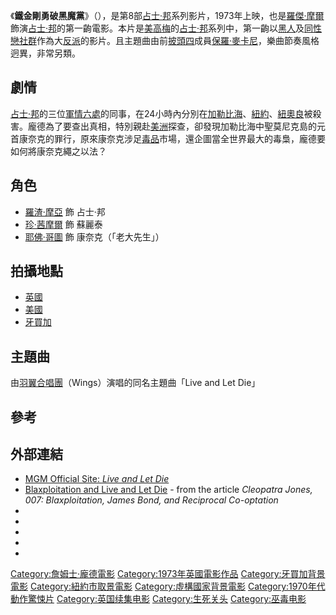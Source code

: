 {{noteTA
|T=zh-hant:生死關頭;zh-tw:007：生死關頭;zh-hk:鐵金剛勇破黑魔黨;zh-mo:鐵金剛勇破黑魔黨;
|G1=Movie
|G2=Show
|1=zh-hant:生死關頭;zh-tw:007：生死關頭;zh-hk:鐵金剛勇破黑魔黨;zh-mo:鐵金剛勇破黑魔黨;
}}
{{Infobox_Film
|name = 鐵金剛勇破黑魔黨
|original_name        = Live And Let Die
|image       = 007LALDposter.jpg
|caption     = 
|starring       = [[羅傑·摩爾|羅傑·摩爾]] <br> [[耶佛·哥圖|耶佛·哥圖]] <br> [[珍·茜摩爾|珍·茜摩爾]] <br>{{tsl|en|David Hedison|大衛·哈迪森}}
|screenplay  = [[湯姆·曼金威茲|湯姆·曼金威茲]]
|based_on       = {{Based on|[[生死關頭_(小說)|生死關頭]]|[[伊恩·佛萊明|伊恩·佛萊明]]}}
|editing     = [[Bert_Bates|Bert Bates]]<br>[[Raymond_Poulton|Raymond Poulton]]<br>[[John_Shirley|John Shirley]]
|cinematography = [[Ted_Moore|Ted Moore]]
|director    = [[蓋·漢彌爾頓|蓋·漢彌爾頓]]
|producer    = [[Harry_Saltzman|Harry Saltzman]]<br>[[Albert_R._Broccoli|Albert R. Broccoli]]
|music       = [[乔治·马丁|乔治·马丁]]
|main theme  = [[Live_and_Let_Die_(song)|Live and Let Die]]
|composer    = [[保羅·麥卡尼|保羅·麥卡尼]] <br> [[Linda_McCartney|Linda McCartney]]
|performer   = 保羅·麥卡尼 &<br> [[Wings_(band)|Wings]]
|distributor = [[United_Artists|United Artists]] 
|released    = {{flagicon|USA}} {{start date|1973|6|27}}<br>{{flagicon|UK}} {{start date|1973|7|12}}<br />{{flagicon|HK|1959}} 1973年8月16日
|runtime     = 121分鐘
|country     = {{英國電影}}
|language    = 英语
|preceded_by = [[鐵金剛勇破鑽石黨|鐵金剛勇破鑽石黨]] (1971)
|followed_by = [[鐵金剛大戰金槍客|鐵金剛大戰金槍客]] (1974)
|budget      = $7百萬[[美元|美元]]
|worldgross  = $161,800,000
|gross  = 91.6 million
|imdb_id     = 0070328
}}
《'''鐵金剛勇破黑魔黨'''》（{{lang-en|''Live and Let Die''}}），是第8部[[占士·邦|占士·邦]]系列影片，1973年上映，也是[[羅傑·摩爾|羅傑·摩爾]]飾演[[占士·邦|占士·邦]]的第一齣電影。本片是[[美高梅|美高梅]]的[[占士·邦|占士·邦]]系列中，第一齣以[[黑人|黑人]]及[[同性戀社群|同性戀社群]]作為大[[反派|反派]]的影片。且主題曲由前[[披頭四|披頭四]]成員[[保羅·麥卡尼|保羅·麥卡尼]]，樂曲節奏風格迥異，非常另類。

== 劇情 ==
[[占士·邦|占士·邦]]的三位[[軍情六處|軍情六處]]的同事，在24小時內分別在[[加勒比海|加勒比海]]、[[紐約|紐約]]、[[紐奧良|紐奧良]]被殺害。龐德為了要查出真相，特別親赴[[美洲|美洲]]探查，卻發現加勒比海中聖莫尼克島的元首康奈克的罪行，原來康奈克涉足[[毒品|毒品]]市場，還企圖當全世界最大的毒梟，龐德要如何將康奈克繩之以法？

== 角色 ==
*[[羅渣·摩亞|羅渣·摩亞]] 飾 占士·邦
*[[珍·茜摩爾|珍·茜摩爾]] 飾 蘇麗泰
*[[耶佛·哥圖|耶佛·哥圖]] 飾 康奈克（「老大先生」）

== 拍攝地點 ==
*[[英國|英國]]
*[[美國|美國]]
*[[牙買加|牙買加]]

== 主題曲 ==
由[[羽翼合唱團|羽翼合唱團]]（Wings）演唱的同名主題曲「Live and Let Die」

== 參考 ==
{{Reflist}}

== 外部連結 ==
{{wikiquote|Live and Let Die}}
* [http://www.mgm.com/title_title.do?title_star=LIVEANDL  MGM Official Site: ''Live and Let Die'']
* [http://www.imagesjournal.com/issue04/features/blaxploitation4.htm Blaxploitation and Live and Let Die] - from the article ''Cleopatra Jones, 007: Blaxploitation, James Bond, and Reciprocal Co-optation''
* {{imdb title|id=0070328}}
* {{rotten-tomatoes|id=live_and_let_die}}
* {{douban|1293438}}
* {{mojo title|id=liveandletdie}}
* {{amg title|id=29707}}

{{James Bonds Films}}
{{DEFAULTSORT:Live and Let Die}}
[[Category:詹姆士·龐德電影|Category:詹姆士·龐德電影]]
[[Category:1973年英國電影作品|Category:1973年英國電影作品]]
[[Category:牙買加背景電影|Category:牙買加背景電影]]
[[Category:紐約市取景電影|Category:紐約市取景電影]]
[[Category:虛構國家背景電影|Category:虛構國家背景電影]]
[[Category:1970年代動作驚悚片|Category:1970年代動作驚悚片]]
[[Category:英国续集电影|Category:英国续集电影]]
[[Category:生死关头|Category:生死关头]]
[[Category:巫毒电影|Category:巫毒电影]]